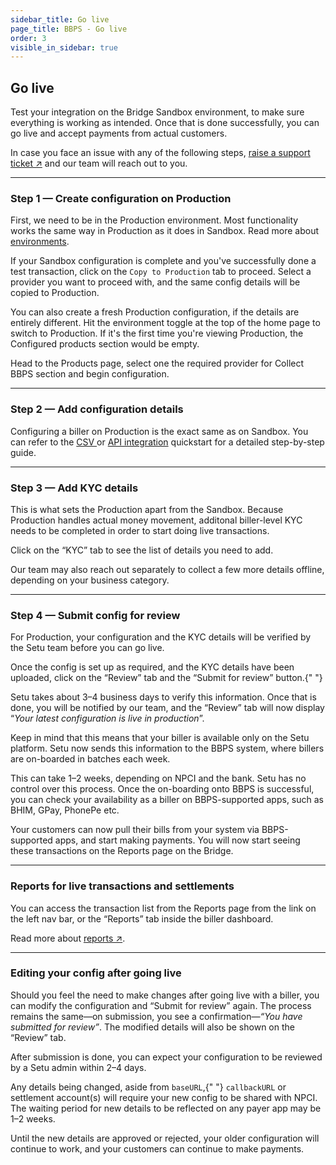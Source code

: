 ```yaml
---
sidebar_title: Go live
page_title: BBPS - Go live
order: 3
visible_in_sidebar: true
---
```


## Go live

Test your integration on the Bridge Sandbox environment, to make sure everything is working as intended. Once that is done successfully, you can go live and accept payments from actual customers.

In case you face an issue with any of the following steps, <a href="https://setu.co/support" target="_blank">raise a support ticket ↗</a> and our team will reach out to you.

<hr class="primary" />

### Step 1 — Create configuration on Production

First, we need to be in the Production environment. Most functionality works the same way in Production as it does in Sandbox. Read more about <a href="/dev-tools/bridge/overview#sandbox---production-environments" target="_blank">environments</a>.

<MainImage
    src="https://storage.googleapis.com/strapi-assets/latest/env_switch_first_time_5141ab7d0e/env_switch_first_time_5141ab7d0e.gif"
    alt="ENV switch"
/>

<Callout type="tip">
    If your Sandbox configuration is complete and you've successfully done a
    test transaction, click on the <code>Copy to Production</code> tab to
    proceed. Select a provider you want to proceed with, and the same config
    details will be copied to Production.
</Callout>

<br />

You can also create a fresh Production configuration, if the details are entirely different. Hit the environment toggle at the top of the home page to switch to Production. If it's the first time you're viewing Production, the Configured products section would be empty.

Head to the Products page, select one the required provider for Collect BBPS section and begin configuration.

<hr class="tertiary" />

### Step 2 — Add configuration details

Configuring a biller on Production is the exact same as on Sandbox. You can refer to the <a href="/payments/bbps/quickstart/csv" target="_blank">CSV </a> or <a href="/payments/bbps/quickstart/api-integration" target="_blank">API integration</a> quickstart for a detailed step-by-step guide.

<MainImage
    src="https://storage.googleapis.com/strapi-assets/latest/biller_copy_to_prod_2801492ec9/biller_copy_to_prod_2801492ec9"
    alt="Biller to prod"
/>

<hr class="tertiary" />

### Step 3 — Add KYC details

This is what sets the Production apart from the Sandbox. Because Production handles actual money movement, additonal biller-level KYC needs to be completed in order to start doing live transactions.

Click on the “KYC” tab to see the list of details you need to add.

<MainImage
    src="https://storage.googleapis.com/strapi-assets/latest/biller_kyc_8f690cee4e/biller_kyc_8f690cee4e.png"
    alt="KYC"
/>

Our team may also reach out separately to collect a few more details offline, depending on your business category.

<hr class="tertiary" />

### Step 4 — Submit config for review

For Production, your configuration and the KYC details will be verified by the Setu team before you can go live.

<Callout type="tip">
    Once the config is set up as required, and the KYC details have been
    uploaded, click on the “Review” tab and the “Submit for review” button.{" "}
</Callout>

<br />

Setu takes about 3–4 business days to verify this information. Once that is done, you will be notified by our team, and the “Review” tab will now display “_Your latest configuration is live in production_”.

Keep in mind that this means that your biller is available only on the Setu platform. Setu now sends this information to the BBPS system, where billers are on-boarded in batches each week.

<Callout type="note">
    This can take 1–2 weeks, depending on NPCI and the bank. Setu has no control
    over this process. Once the on-boarding onto BBPS is successful, you can
    check your availability as a biller on BBPS-supported apps, such as BHIM,
    GPay, PhonePe etc.
</Callout>

<br />

Your customers can now pull their bills from your system via BBPS-supported apps, and start making payments. You will now start seeing these transactions on the Reports page on the Bridge.

<hr class="primary" />

### Reports for live transactions and settlements

You can access the transaction list from the Reports page from the link on the left nav bar, or the “Reports” tab inside the biller dashboard.

Read more about <a href="/dev-tools/bridge/reports" target="_blank">reports &#8599;</a>.

<hr class="primary" />

### Editing your config after going live

Should you feel the need to make changes after going live with a biller, you can modify the configuration and “Submit for review” again. The process remains the same—on submission, you see a confirmation—_“You have submitted for review”_. The modified details will also be shown on the “Review” tab.

After submission is done, you can expect your configuration to be reviewed by a Setu admin within 2–4 days.

<Callout type="note">
    Any details being changed, aside from <code>baseURL</code>,{" "}
    <code>callbackURL</code> or settlement account(s) will require your new
    config to be shared with NPCI. The waiting period for new details to be
    reflected on any payer app may be 1–2 weeks.
</Callout>

<br />

Until the new details are approved or rejected, your older configuration will continue to work, and your customers can continue to make payments.

<WasPageHelpful />
